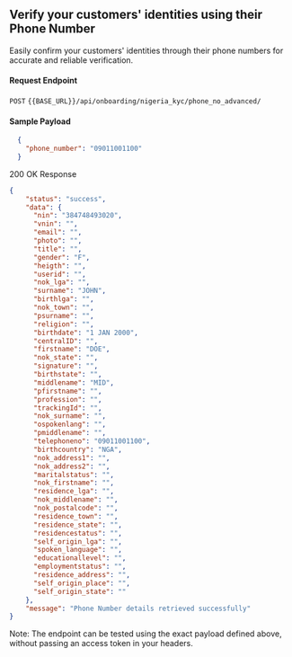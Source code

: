 ## Verify your customers' identities using their Phone Number

Easily confirm your customers' identities through their phone numbers for accurate and reliable verification.

#### Request Endpoint

`POST` `{{BASE_URL}}/api/onboarding/nigeria_kyc/phone_no_advanced/`

#### Sample Payload

```json
  {
    "phone_number": "09011001100"
  }
```

200 OK Response

``` json
{
    "status": "success",
    "data": {
      "nin": "384748493020",
      "vnin": "",
      "email": "",
      "photo": "",
      "title": "",
      "gender": "F",
      "heigth": "",
      "userid": "",
      "nok_lga": "",
      "surname": "JOHN",
      "birthlga": "",
      "nok_town": "",
      "psurname": "",
      "religion": "",
      "birthdate": "1 JAN 2000",
      "centralID": "",
      "firstname": "DOE",
      "nok_state": "",
      "signature": "",
      "birthstate": "",
      "middlename": "MID",
      "pfirstname": "",
      "profession": "",
      "trackingId": "",
      "nok_surname": "",
      "ospokenlang": "",
      "pmiddlename": "",
      "telephoneno": "09011001100",
      "birthcountry": "NGA",
      "nok_address1": "",
      "nok_address2": "",
      "maritalstatus": "",
      "nok_firstname": "",
      "residence_lga": "",
      "nok_middlename": "",
      "nok_postalcode": "",
      "residence_town": "",
      "residence_state": "",
      "residencestatus": "",
      "self_origin_lga": "",
      "spoken_language": "",
      "educationallevel": "",
      "employmentstatus": "",
      "residence_address": "",
      "self_origin_place": "",
      "self_origin_state": ""
    },
    "message": "Phone Number details retrieved successfully"
}
```

Note: The endpoint can be tested using the exact payload defined above, without passing an access token in your headers.
